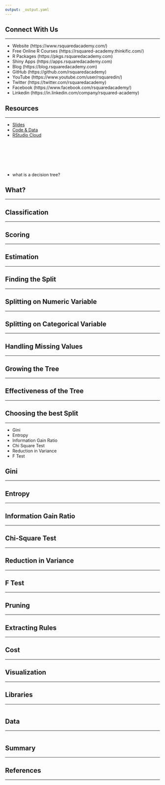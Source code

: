 ```yaml
---
output: _output.yaml
---
```


## {data-background="img/regex_cover_image.png"}

## Connect With Us

<hr>

- Website     (https://www.rsquaredacademy.com/)
- Free Online R Courses   (https://rsquared-academy.thinkific.com/)
- R Packages  (https://pkgs.rsquaredacademy.com)
- Shiny Apps  (https://apps.rsquaredacademy.com)
- Blog        (https://blog.rsquaredacademy.com)
- GitHub      (https://github.com/rsquaredacademy)
- YouTube     (https://www.youtube.com/user/rsquaredin/)
- Twitter     (https://twitter.com/rsquaredacademy)
- Facebook    (https://www.facebook.com/rsquaredacademy/)
- Linkedin    (https://in.linkedin.com/company/rsquared-academy)

## Resources

<hr>

- <a href="https://slides.rsquaredacademy.com/decision-trees/trees.html" target="_blank">Slides</a>
- <a href="https://github.com/rsquaredacademy-education/online-courses/tree/master/decision-trees-in-r" target="_blank">Code & Data</a>
- <a href="https://rstudio.cloud/project/356612" target="_blank">RStudio Cloud</a>

## {data-background="img/ws_agenda.png"}

<br>
<br>
<br>
<br>

- what is a decision tree?


## {data-background="img/ws_section_intro.png"}

## What?

<hr>

## Classification

<hr>

## Scoring

<hr>

## Estimation

<hr>

## Finding the Split

<hr>

## Splitting on Numeric Variable

<hr>

## Splitting on Categorical Variable

<hr>

## Handling Missing Values

<hr>

## Growing the Tree

<hr>

## Effectiveness of the Tree

<hr>

## Choosing the best Split

<hr>

- Gini
- Entropy
- Information Gain Ratio
- Chi Square Test
- Reduction in Variance
- F Test

## Gini 

<hr>

## Entropy

<hr>

## Information Gain Ratio

<hr>

## Chi-Square Test

<hr>

## Reduction in Variance

<hr>

## F Test

<hr>

## Pruning

<hr>

## Extracting Rules

<hr>

## Cost

<hr>

## Visualization

<hr>
 
## Libraries

<hr>

```r
```

## Data

<hr>

```r
```

## Summary

<hr>

## References

<hr>

## {data-background="img/thankyou.png"}
